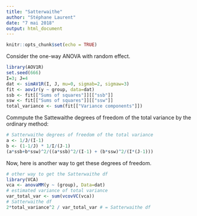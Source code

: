 ```yaml
---
title: "Satterwaithe"
author: "Stéphane Laurent"
date: "7 mai 2018"
output: html_document
---
```


```r
knitr::opts_chunk$set(echo = TRUE)
```

Consider the one-way ANOVA with random effect.

```r
library(AOV1R)
set.seed(666)
I=3; J=4
dat <- simAV1R(I, J, mu=0, sigmab=2, sigmaw=3)
fit <- aov1r(y ~ group, data=dat)
ssb <- fit[["Sums of squares"]][["ssb"]]
ssw <- fit[["Sums of squares"]][["ssw"]]
total_variance <- sum(fit[["Variance components"]])
```

Commpute the Sattewaithe degrees of freedom of the total variance by the ordinary method:

```r
# Satterwaithe degrees of freedom of the total variance
a <- 1/J/(I-1)
b <- (1-1/J) * 1/I/(J-1)
(a*ssb+b*ssw)^2/((a*ssb)^2/(I-1) + (b*ssw)^2/(I*(J-1)))
```


Now, here is another way to get these degrees of freedom. 

```r
# other way to get the Satterwaithe df
library(VCA)
vca <- anovaMM(y ~ (group), Data=dat)
# estimated variance of total variance
var_total_var <- sum(vcovVC(vca))
# Satterwaithe df
2*total_variance^2 / var_total_var # = Satterwaithe df
```

